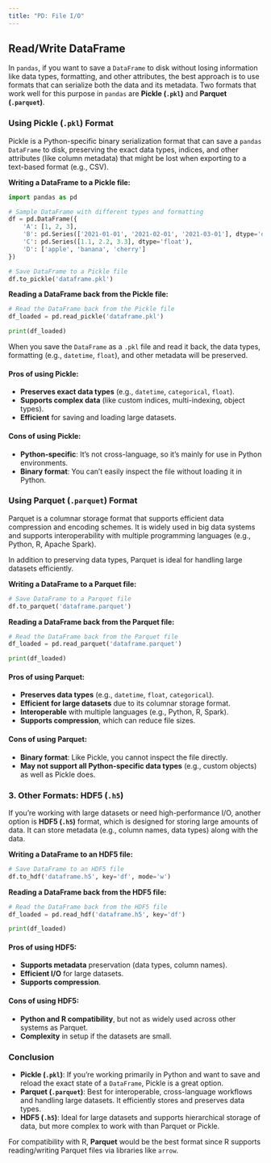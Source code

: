 ```yaml
---
title: "PD: File I/O"
---
```


## Read/Write DataFrame

In `pandas`, if you want to save a `DataFrame` to disk without losing information like data types, formatting, and other attributes, the best approach is to use formats that can serialize both the data and its metadata. Two formats that work well for this purpose in `pandas` are **Pickle (`.pkl`)** and **Parquet (`.parquet`)**.

### Using Pickle (`.pkl`) Format

Pickle is a Python-specific binary serialization format that can save a `pandas` `DataFrame` to disk, preserving the exact data types, indices, and other attributes (like column metadata) that might be lost when exporting to a text-based format (e.g., CSV).

**Writing a DataFrame to a Pickle file:**

```python
import pandas as pd

# Sample DataFrame with different types and formatting
df = pd.DataFrame({
    'A': [1, 2, 3],
    'B': pd.Series(['2021-01-01', '2021-02-01', '2021-03-01'], dtype='datetime64[ns]'),
    'C': pd.Series([1.1, 2.2, 3.3], dtype='float'),
    'D': ['apple', 'banana', 'cherry']
})

# Save DataFrame to a Pickle file
df.to_pickle('dataframe.pkl')
```

**Reading a DataFrame back from the Pickle file:**

```python
# Read the DataFrame back from the Pickle file
df_loaded = pd.read_pickle('dataframe.pkl')

print(df_loaded)
```

When you save the `DataFrame` as a `.pkl` file and read it back, the data types, formatting (e.g., `datetime`, `float`), and other metadata will be preserved.

#### Pros of using Pickle:

- **Preserves exact data types** (e.g., `datetime`, `categorical`, `float`).
- **Supports complex data** (like custom indices, multi-indexing, object types).
- **Efficient** for saving and loading large datasets.

#### Cons of using Pickle:

- **Python-specific**: It’s not cross-language, so it’s mainly for use in Python environments.
- **Binary format**: You can't easily inspect the file without loading it in Python.

### Using Parquet (`.parquet`) Format

Parquet is a columnar storage format that supports efficient data compression and encoding schemes. It is widely used in big data systems and supports interoperability with multiple programming languages (e.g., Python, R, Apache Spark).

In addition to preserving data types, Parquet is ideal for handling large datasets efficiently.

**Writing a DataFrame to a Parquet file:**

```python
# Save DataFrame to a Parquet file
df.to_parquet('dataframe.parquet')
```

**Reading a DataFrame back from the Parquet file:**

```python
# Read the DataFrame back from the Parquet file
df_loaded = pd.read_parquet('dataframe.parquet')

print(df_loaded)
```

#### Pros of using Parquet:

- **Preserves data types** (e.g., `datetime`, `float`, `categorical`).
- **Efficient for large datasets** due to its columnar storage format.
- **Interoperable** with multiple languages (e.g., Python, R, Spark).
- **Supports compression**, which can reduce file sizes.

#### Cons of using Parquet:

- **Binary format**: Like Pickle, you cannot inspect the file directly.
- **May not support all Python-specific data types** (e.g., custom objects) as well as Pickle does.

### 3. **Other Formats: HDF5 (`.h5`)**

If you're working with large datasets or need high-performance I/O, another option is **HDF5 (`.h5`)** format, which is designed for storing large amounts of data. It can store metadata (e.g., column names, data types) along with the data.

**Writing a DataFrame to an HDF5 file:**

```python
# Save DataFrame to an HDF5 file
df.to_hdf('dataframe.h5', key='df', mode='w')
```

**Reading a DataFrame back from the HDF5 file:**

```python
# Read the DataFrame back from the HDF5 file
df_loaded = pd.read_hdf('dataframe.h5', key='df')

print(df_loaded)
```

#### Pros of using HDF5:

- **Supports metadata** preservation (data types, column names).
- **Efficient I/O** for large datasets.
- **Supports compression**.

#### Cons of using HDF5:

- **Python and R compatibility**, but not as widely used across other systems as Parquet.
- **Complexity** in setup if the datasets are small.

### Conclusion

- **Pickle (`.pkl`)**: If you're working primarily in Python and want to save and reload the exact state of a `DataFrame`, Pickle is a great option.
- **Parquet (`.parquet`)**: Best for interoperable, cross-language workflows and handling large datasets. It efficiently stores and preserves data types.
- **HDF5 (`.h5`)**: Ideal for large datasets and supports hierarchical storage of data, but more complex to work with than Parquet or Pickle.

For compatibility with R, **Parquet** would be the best format since R supports reading/writing Parquet files via libraries like `arrow`.